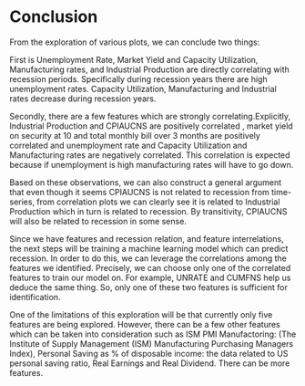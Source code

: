 # Conclusion

From the exploration of various plots, we can conclude two things: 

First is Unemployment Rate, Market Yield and Capacity Utilization, Manufacturing rates, and Industrial Production are directly correlating with recession periods. Specifically during recession years there are high unemployment rates. Capacity Utilization, Manufacturing and Industrial rates decrease during recession years. 

Secondly, there are a few features which are strongly correlating.Explicitly, Industrial Production and  CPIAUCNS are positively correlated , market yield  on security at 10 and total monthly bill over 3 months are positively correlated and unemployment rate and Capacity Utilization and Manufacturing rates are negatively correlated. This correlation is expected because if unemployment is high manufacturing rates will have to go down. 

Based on these observations, we can also construct a general argument that even though it seems CPIAUCNS is not related to recession from time-series, from correlation plots we can clearly see it is related to Industrial Production which in turn is related to recession. By transitivity, CPIAUCNS will also be related to recession in some sense. 

Since we have features and recession relation, and feature interrelations, the next steps will be training a machine learning model which can predict recession. In order to do this, we can leverage the correlations  among the features we identified. Precisely, we can choose only one of the correlated features to train our model on. For example, UNRATE and CUMFNS help us deduce the same thing. So, only one of these two features is sufficient for identification.  

One of the limitations of this exploration will be that currently only five features are being explored. However, there can be a few other features which can be taken into consideration such as ISM PMI Manufactoring: (The Institute of Supply Management (ISM)
Manufacturing Purchasing Managers Index), 
Personal Saving as % of disposable income: the data related to US personal saving ratio,
Real Earnings and Real Dividend. There can be more features. 


